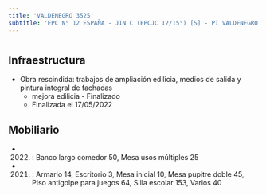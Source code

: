 ```yaml
---
title: 'VALDENEGRO 3525'
subtitle: 'EPC N° 12 ESPAÑA - JIN C (EPCJC 12/15°) [S] - PI VALDENEGRO'
---
```


#
## Infraestructura

* Obra rescindida: trabajos de ampliación edilicia, medios de salida y pintura integral de fachadas 
    + mejora edilicia - Finalizado 
    + Finalizada el 17/05/2022 






## Mobiliario

*  (2022) : Banco largo comedor 50, Mesa usos múltiples 25 

*  (2021) : Armario 14, Escritorio 3, Mesa inicial 10, Mesa pupitre doble 45, Piso antigolpe para juegos 64, Silla escolar 153, Varios 40 



